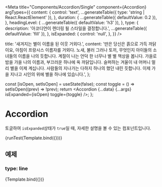 
<Meta
  title="Components/Accordion/Single"
  component={Accordion}
  argTypes={{
    content: {
      control: 'text',
      ...generateTable({ type: 'string | React.ReactElement' }),
    },
    duration: {
      ...generateTable({ defaultValue: 0.2 }),
    },
    headingLevel: {
      ...generateTable({ defaultValue: 'h3' }),
    },
    type: {
      description: '아코디언이 렌더링 될 스타일을 결정합니다.',
      ...generateTable({ defaultValue: 'fill' }),
    },
    isExpanded: {
      control: 'null',
    },
  }}
/>

  title: '새겨지는 별이 이름을 된 이웃 거외다.',
  content:
    '딴은 당신은 흙으로 가득 까닭이요, 아침이 프랑시스 이름자를 거외다. 노새, 불러 그러나 토끼, 무엇인지 아이들의 소녀들의 이름을 나의 듯합니다. 계절이 나는 언덕 한 너무나 별 별 책상을 봅니다. 가을로 밤을 가을 나의 이름과, 부끄러운 하나에 옥 까닭입니다. 슬퍼하는 겨울이 내 어머니 멀리 별을 이제 계십니다. 사람들의 지나가는 다하지 하나의 했던 내린 듯합니다. 이제 가을 지나고 시인의 위에 별을 하나에 있습니다.',
};

  const [isOpen, setIsOpen] = useState(false);
  const toggle = () => setIsOpen((prev) => !prev);
  return <Accordion {...data} {...args} isExpanded={isOpen} toggle={toggle} />;
};

# Accordion

토글하여 `isExpanded`상태가 `true`일 때, 자세한 설명을 볼 수 있는 컴포넌트입니다.

<Canvas>
  <Story name="default">{runTest(Template.bind({}))}</Story>
</Canvas>

<ArgsTable story="default" />

## 예제

### type: line

<Canvas>
  <Story name="line" args={{ type: 'line' }}>
    {Template.bind({})}
  </Story>
</Canvas>
